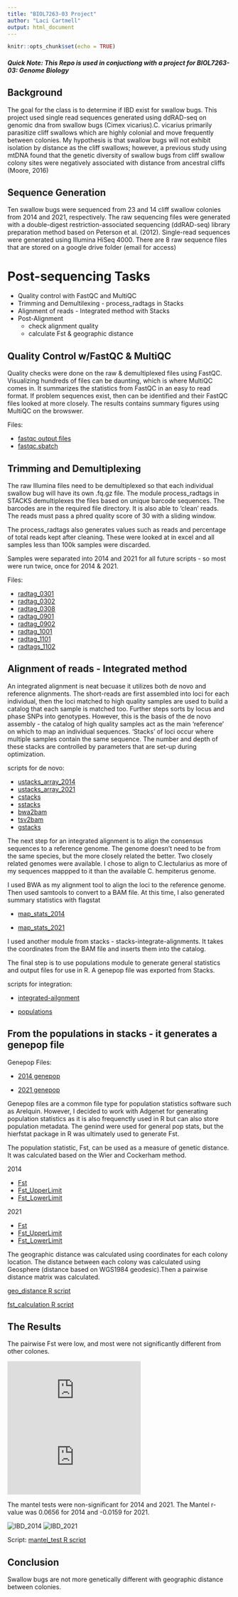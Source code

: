 ```yaml
---
title: "BIOL7263-03 Project"
author: "Laci Cartmell"
output: html_document
---
```


```r
knitr::opts_chunk$set(echo = TRUE)
```

##### Quick Note: This Repo is used in conjuctiong with a project for BIOL7263-03: Genome Biology


## Background
The goal for the class is to determine if IBD exist for swallow bugs. This project used single read sequences generated using ddRAD-seq on genomic dna from swallow bugs (Cimex vicarius).C. vicarius primarily parasitize cliff swallows which are highly colonial and move frequently between colonies.
My hypothesis is that swallow bugs will not exhibit isolation by distance as the cliff swallows; however, a previous study using mtDNA found that the genetic diversity of swallow bugs from cliff swallow colony sites were negatively associated with distance from ancestral cliffs (Moore, 2016)


## Sequence Generation
Ten swallow bugs were sequenced from 23 and 14 cliff swallow colonies from 2014 and 2021, respectively. The raw sequencing files were generated with a double-digest restriction-associated sequencing (ddRAD-seq) library preparation method based on Peterson et al. (2012). Single-read sequences were generated using Illumina HiSeq 4000. There are 8 raw sequence files that are stored on a google drive folder (email for access)
 

# Post-sequencing Tasks 
- Quality control with FastQC and MultiQC
- Trimming and Demultilexing - process_radtags in Stacks
- Alignment of reads - Integrated method with Stacks
- Post-Alignment 
  - check alignment quality
  - calculate Fst & geographic distance

## Quality Control w/FastQC & MultiQC
Quality checks were done on the raw & demultiplexed files using FastQC. Visualizing hundreds of files can be daunting, which is where MultiQC comes in. It summarizes the statistics from FastQC in an easy to read format. If problem sequences exist, then can be identified and their FastQC files looked at more closely. The results contains summary figures using MultiQC on the browswer. 

Files:

- [fastqc output files](https://github.com/laci-cartmell/cimex.vicarius.ddRAD-seq/tree/main/fastqc)
- [fastqc.sbatch](https://github.com/laci-cartmell/cimex.vicarius.ddRAD-seq/blob/main/scripts/fastqcloop.sbatch)



## Trimming and Demultiplexing
The raw Illumina files need to be demultiplexed so that each individual swallow bug will have its own .fq.gz file. 
The module process_radtags in STACKS demultiplexes the files based on unique barcode sequences. The barcodes are in the required file directory. It is also able to 'clean' reads. The reads must pass a phred quality score of 30 with a sliding window. 

The process_radtags also generates values such as reads and percentage of total reads kept after cleaning. These were looked at in excel and all samples less than 100k samples were discarded. 

Samples were separated into 2014 and 2021 for all future scripts - so most were run twice, once for 2014 & 2021.

Files:

 - [radtag_0301](https://github.com/laci-cartmell/cimex.vicarius.ddRAD-seq/blob/main/scripts/radtags_2203-01.sbatch)
  - [radtag_0302](https://github.com/laci-cartmell/cimex.vicarius.ddRAD-seq/blob/main/scripts/radtags_2203-02.sbatch)
 - [radtag_0308](https://github.com/laci-cartmell/cimex.vicarius.ddRAD-seq/blob/main/scripts/radtags_2203-08.sbatch)
 - [radtag_0901](https://github.com/laci-cartmell/cimex.vicarius.ddRAD-seq/blob/main/scripts/radtags_2209-01.sbatch)   
 - [radtag_0902](https://github.com/laci-cartmell/cimex.vicarius.ddRAD-seq/blob/main/scripts/radtags_2209-02.sbatch)   
 - [radtag_1001](https://github.com/laci-cartmell/cimex.vicarius.ddRAD-seq/blob/main/scripts/radtags_2210-01.sbatch)
 - [radtag_1101](https://github.com/laci-cartmell/cimex.vicarius.ddRAD-seq/blob/main/scripts/radtags_2211-01.sbatch)
 - [radtags_1102](https://github.com/laci-cartmell/cimex.vicarius.ddRAD-seq/blob/main/scripts/radtags_2211-02.sbatch)
 
## Alignment of reads - Integrated method
An integrated alignment is neat becuase it utilizes both de novo and reference alignments. The short-reads are first assembled into loci for each individual, then the loci matched to high quality samples are used to build a catalog that each sample is matched too. Further steps sorts by locus and phase SNPs into genotypes. However, this is the basis of the de novo assembly - the catalog of high quality samples act as the main 'reference' on which to map an individual sequences. 'Stacks' of loci occur where multiple samples contain the same sequence. The number and depth of these stacks are controlled by parameters that are set-up during optimization. 

scripts for de novo: 

  - [ustacks_array_2014](https://github.com/laci-cartmell/cimex.vicarius.ddRAD-seq/blob/main/scripts/ustacks_array_2.sh)
  - [ustacks_array_2021](https://github.com/laci-cartmell/cimex.vicarius.ddRAD-seq/blob/main/scripts/ustacks_array_2021_2.sh)
  - [cstacks](https://github.com/laci-cartmell/cimex.vicarius.ddRAD-seq/blob/main/scripts/cstacks.sbatch)
  - [sstacks](https://github.com/laci-cartmell/cimex.vicarius.ddRAD-seq/blob/main/scripts/sstacks.sbatch)
  - [bwa2bam](https://github.com/laci-cartmell/cimex.vicarius.ddRAD-seq/blob/main/scripts/bwamem.sbatch)
  - [tsv2bam](https://github.com/laci-cartmell/cimex.vicarius.ddRAD-seq/blob/main/scripts/sstacks.sbatch)
  - [gstacks](https://github.com/laci-cartmell/cimex.vicarius.ddRAD-seq/blob/main/scripts/gstacks.sbatch)

The next step for an integrated alignment is to align the consensus sequences to a reference genome. The genome doesn't need to be from the same species, but the more closely related the better. Two closely related genomes were available. I chose to align to C.lectularius as more of my sequences mappped to it than the available C. hempiterus genome. 

I used BWA as my alignment tool to align the loci to the reference genome. Then used samtools to convert to a BAM file. At this time, I also generated summary statistics with flagstat

   - [map_stats_2014](https://github.com/laci-cartmell/cimex.vicarius.ddRAD-seq/blob/main/mappingstats14.txt)
   
   - [map_stats_2021](https://github.com/laci-cartmell/cimex.vicarius.ddRAD-seq/blob/main/mappingstats21.txt)

I used another module from stacks - stacks-integrate-alignments. It takes the coordinates from the BAM file and inserts them into the catalog. 

The final step is to use populations module to generate general statistics and output files for use in R. A genepop file was exported from Stacks.

scripts for integration:

    
  - [integrated-ailgnment](https://github.com/laci-cartmell/cimex.vicarius.ddRAD-seq/blob/main/scripts/integrate.sbatch)
    
  - [populations](https://github.com/laci-cartmell/cimex.vicarius.ddRAD-seq/blob/main/scripts/populations.sbatch)



## From the populations in stacks - it generates a genepop file 

Genepop Files:

  - [2014 genepop](https://github.com/laci-cartmell/cimex.vicarius.ddRAD-seq/blob/main/RequiredFiles/populations.snps14.genepop)
  
  - [2021 genepop](https://github.com/laci-cartmell/cimex.vicarius.ddRAD-seq/blob/main/RequiredFiles/populations.snps21.genepop)


Genepop files are a common file type for population statistics software such as Arelquin. However, I decided to work with Adgenet for generating population statistics as it is also frequenctly used in R but can also store population metadata. The genind were used for general pop stats, but the hierfstat package in R was ultimately used to generate Fst.

The population statistic, Fst, can be used as a measure of genetic distance. It was calculated based on the Wier and Cockerham method.

2014

- [Fst](https://github.com/laci-cartmell/cimex.vicarius.ddRAD-seq/blob/main/Output_R/pairwise.WCfstZ.txt)
- [Fst_UpperLimit](https://github.com/laci-cartmell/cimex.vicarius.ddRAD-seq/blob/main/Output_R/boot.fst.ul.txt)
- [Fst_LowerLimit](https://github.com/laci-cartmell/cimex.vicarius.ddRAD-seq/blob/main/Output_R/boot.fst.ll.txt)

2021

- [Fst](https://github.com/laci-cartmell/cimex.vicarius.ddRAD-seq/blob/main/Output_R/pairwise.WCfstZ.21.txt)
- [Fst_UpperLimit](https://github.com/laci-cartmell/cimex.vicarius.ddRAD-seq/blob/main/Output_R/boot.fst.ul21.txt)
- [Fst_LowerLimit](https://github.com/laci-cartmell/cimex.vicarius.ddRAD-seq/blob/main/Output_R/boot.fst.ll21.txt)



The geographic distance was calculated using coordinates for each colony location. The distance between each colony was calculated using Geosphere (distance based on WGS1984 geodesic).Then a pairwise distance matrix was calculated.

  [geo_distance R script](https://github.com/laci-cartmell/cimex.vicarius.ddRAD-seq/blob/main/Output_R/boot.fst.ll21.txt)
  
  [fst_calculation R script](https://github.com/laci-cartmell/cimex.vicarius.ddRAD-seq/blob/main/scripts/FST_calculation.R)


## The Results

The pairwise Fst were low, and most were not significantly different from other colones. 

![FST_2014](https://github.com/laci-cartmell/cimex.vicarius.ddRAD-seq/blob/main/Output_R/pairwisefst_2014.pdf)
![FST_2021](https://github.com/laci-cartmell/cimex.vicarius.ddRAD-seq/blob/main/Output_R/pfst2_21.pdf)

The mantel tests were non-significant for 2014 and 2021. The Mantel r-value was 0.0656 for 2014 and -0.0159 for 2021. 

![IBD_2014](https://github.com/laci-cartmell/cimex.vicarius.ddRAD-seq/blob/main/Output_R/ibd_2014.svg)
![IBD_2021](https://github.com/laci-cartmell/cimex.vicarius.ddRAD-seq/blob/main/Output_R/IBD_2021.png)


Script: 
[mantel_test R script](https://github.com/laci-cartmell/cimex.vicarius.ddRAD-seq/blob/main/scripts/manteltest.R)

## Conclusion

Swallow bugs are not more genetically different with geographic distance between colonies.

